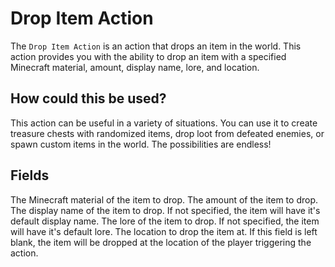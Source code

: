 
# Drop Item Action

The `Drop Item Action` is an action that drops an item in the world. This action provides you with the ability to drop an item with a specified Minecraft material, amount, display name, lore, and location.

## How could this be used?

This action can be useful in a variety of situations. You can use it to create treasure chests with randomized items, drop loot from defeated enemies, or spawn custom items in the world. The possibilities are endless!

## Fields

<ActionsField />
<EntryField name="Material" required>
    The Minecraft material of the item to drop.
</EntryField>

<EntryField name="Amount" required>
    The amount of the item to drop.
</EntryField>

<EntryField name="Display Name" optional colored placeholders>
    The display name of the item to drop. If not specified, the item will have it's default display name.
</EntryField>

<EntryField name="Lore" optional colored placeholders>
    The lore of the item to drop. If not specified, the item will have it's default lore.
</EntryField>

<EntryField name="Location" optional>
    The location to drop the item at. If this field is left blank, the item will be dropped at the location of the player triggering the action.
</EntryField>
